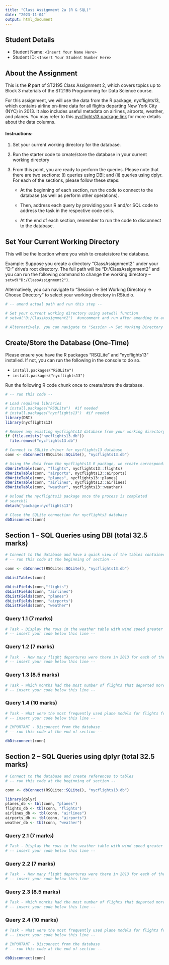 ---
title: "Class Assignment 2a (R & SQL)"
date: "2023-11-04"
output: html_document
---

## Student Details

-   Student Name: `<Insert Your Name Here>`
-   Student ID: `<Insert Your Student Number Here>`

## About the Assignment

This is the ***R*** part of ST2195 Class Assignment 2, which covers topics up to Block 3 materials of the ST2195 Programming for Data Science course.

For this assignment, we will use the data from the R package, nycflights13, which contains airline on-time data for all flights departing New York City (NYC) in 2013. It also includes useful metadata on airlines, airports, weather, and planes. You may refer to this [nycflights13 package link](https://cran.r-project.org/web/packages/nycflights13/nycflights13.pdf) for more details about the data columns.

#### Instructions:

1.  Set your current working directory for the database.

2.  Run the starter code to create/store the database in your current working directory

3.  From this point, you are ready to perform the queries. Please note that there are two sections: (i) queries using DBI; and (ii) queries using dplyr. For each of the sections, please follow these steps:

    -   At the beginning of each section, run the code to connect to the database (as well as perform other operations).

    -   Then, address each query by providing your R and/or SQL code to address the task in the respective code cells.

    -   At the end of each section, remember to run the code to disconnect to the database.

## Set Your Current Working Directory

This will be the location where you wish to create/store the database.

Example: Suppose you create a directory "ClassAssignment2" under your "D:" drive's root directory. The full path will be "D:/ClassAssignment2" and you can run the following command to change the working directory -- `setwd("D:/ClassAssignment2")`.

Alternatively, you can navigate to "Session -\> Set Working Directory -\> Choose Directory" to select your working directory in RStudio.

```{r}
# -- amend actual path and run this step --

# Set your current working directory using setwd() function
# setwd("D:/ClassAssignment2")  #uncomment and run after amending to actual path

# Alternatively, you can navigate to "Session -> Set Working Directory -> Choose Directory" to select your working directory in RStudio.

```

## Create/Store the Database (One-Time)

Please ensure you have the R packages "RSQLite" and "nycflights13" installed. If not, you can run the following in the console to do so.

-   `install.packages("RSQLite")`
-   `install.packages("nycflights13")`

Run the following R code chunk once to create/store the database.

```{r}
# -- run this code --

# Load required libraries
# install.packages("RSQLite")  #if needed
# install.packages("nycflights13")  #if needed
library(DBI)
library(nycflights13)

# Remove any existing nycflights13 database from your working directory
if (file.exists("nycflights13.db"))
  file.remove("nycflights13.db")

# Connect to SQLite driver for nycflights13 database
conn <- dbConnect(RSQLite::SQLite(), "nycflights13.db")

# Using the data from the nycflights13 R package, we create corresponding tables in the database (i.e., flights, airports, planes, airlines, and weather). 
dbWriteTable(conn, "flights", nycflights13::flights)
dbWriteTable(conn, "airports", nycflights13::airports)
dbWriteTable(conn, "planes", nycflights13::planes)
dbWriteTable(conn, "airlines", nycflights13::airlines)
dbWriteTable(conn, "weather", nycflights13::weather)

# Unload the nycflights13 package once the process is completed
# search()
detach("package:nycflights13")

# Close the SQLite connection for nycflights3 database
dbDisconnect(conn)

```

## Section 1 -- SQL Queries using **DBI** (total 32.5 marks)

```{r}
# Connect to the database and have a quick view of the tables contained
# -- run this code at the beginning of section --

conn <- dbConnect(RSQLite::SQLite(), "nycflights13.db")

dbListTables(conn)

dbListFields(conn,"flights")
dbListFields(conn, "airlines")
dbListFields(conn, "planes")
dbListFields(conn, "airports")
dbListFields(conn, "weather")

```

### Query 1.1 (7 marks)

```{r}
# Task - Display the rows in the weather table with wind speed greater than 30 mph and visibility of less than 1 mile.
# -- insert your code below this line --

```

### Query 1.2 (7 marks)

```{r}
# Task  - How many flight departures were there in 2013 for each of the origin airports? Show the origin and number of flights.
# -- insert your code below this line --

```

### Query 1.3 (8.5 marks)

```{r}
# Task - Which months had the most number of flights that departed more than 2 hours later than scheduled? Show the top 3 months and their corresponding number of affected flights.
# -- insert your code below this line --

```

### Query 1.4 (10 marks)

```{r}
# Task - What were the most frequently used plane models for flights from NYC in 2013 (top 5)? Show the plane's model and seat capacity, as well as the corresponding number of flights
# -- insert your code below this line --

```

```{r}
# IMPORTANT - Disconnect from the database
# -- run this code at the end of section --

dbDisconnect(conn)
```

## Section 2 -- SQL Queries using **dplyr** (total 32.5 marks)

```{r}
# Connect to the database and create references to tables
# -- run this code at the beginning of section --

conn <- dbConnect(RSQLite::SQLite(), "nycflights13.db")

library(dplyr)
planes_db <- tbl(conn, "planes")
flights_db <- tbl(conn, "flights")
airlines_db <- tbl(conn, "airlines")
airports_db <- tbl(conn, "airports")
weather_db <- tbl(conn, "weather")

```

### Query 2.1 (7 marks)

```{r}
# Task - Display the rows in the weather table with wind speed greater than 30 mph and visibility of less than 1 mile.
# -- insert your code below this line --

```

### Query 2.2 (7 marks)

```{r}
# Task  - How many flight departures were there in 2013 for each of the origin airports? Show the origin and number of flights.
# -- insert your code below this line --

```

### Query 2.3 (8.5 marks)

```{r}
# Task - Which months had the most number of flights that departed more than 2 hours later than scheduled? Show the top 3 months and their corresponding number of affected flights.
# -- insert your code below this line --

```

### Query 2.4 (10 marks)

```{r}
# Task - What were the most frequently used plane models for flights from NYC in 2013 (top 5)? Show the plane's model and seat capacity, as well as the corresponding number of flights
# -- insert your code below this line --

```

```{r}
# IMPORTANT - Disconnect from the database
# -- run this code at the end of section --

dbDisconnect(conn)
```
